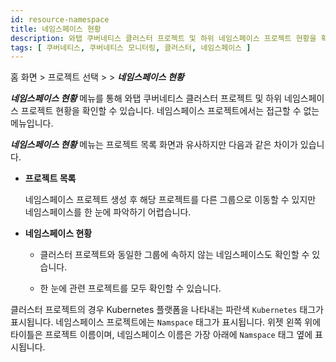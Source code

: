 ```yaml
---
id: resource-namespace
title: 네임스페이스 현황
description: 와탭 쿠버네티스 클러스터 프로젝트 및 하위 네임스페이스 프로젝트 현황을 확인할 수 있습니다.
tags: [ 쿠버네티스, 쿠버네티스 모니터링, 클러스터, 네임스페이스 ]
---
```


홈 화면 > 프로젝트 선택 > <Cmdname sid="cluster" className="uitext" /> > ***네임스페이스 현황***

***네임스페이스 현황*** 메뉴를 통해 와탭 쿠버네티스 클러스터 프로젝트 및 하위 네임스페이스 프로젝트 현황을 확인할 수 있습니다. 네임스페이스 프로젝트에서는 접근할 수 없는 메뉴입니다. 

<ImgLang img='k8s-namespace-status.png' desc='네임스페이스 현황' />

***네임스페이스 현황*** 메뉴는 프로젝트 목록 화면과 유사하지만 다음과 같은 차이가 있습니다.

* **프로젝트 목록**
  
  네임스페이스 프로젝트 생성 후 해당 프로젝트를 다른 그룹으로 이동할 수 있지만 네임스페이스를 한 눈에 파악하기 어렵습니다.

* **네임스페이스 현황**

  * 클러스터 프로젝트와 동일한 그룹에 속하지 않는 네임스페이스도 확인할 수 있습니다.

  * 한 눈에 관련 프로젝트를 모두 확인할 수 있습니다.

클러스터 프로젝트의 경우 Kubernetes 플랫폼을 나타내는 <span class='normal'>파란색</span> <code class='my'>Kubernetes</code> 태그가 표시됩니다. 네임스페이스 프로젝트에는 <code class='my'>Namspace</code> 태그가 표시됩니다. 위젯 왼쪽 위에 타이틀은 프로젝트 이름이며, 네임스페이스 이름은 가장 아래에 <code class='my'>Namspace</code> 태그 옆에 표시됩니다.